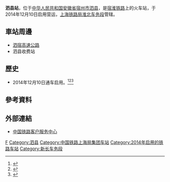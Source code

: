 {{Infobox China railway station
|车站名称 =泗县站
|图片 = 
|图片介绍 = 
|车站名称拼音 = Sixian
|英文名称=Sixian Railway Station
|车站代码 = 16611
|电报码 = GPH
|拼音码 = SXI
|车站位置 = [[安徽省|安徽省]][[宿州市|宿州市]][[泗县|泗县]]
|坐标 = 
|归属 =[[上海铁路局|上海铁路局]][[淮北车务段|淮北车务段]]
|线路 =[[宿淮铁路|宿淮铁路]]
|车站等级 = 
|月台数目 = 
|股道数目 = 
}}
'''泗县站'''，位于[[中华人民共和国|中华人民共和国]][[安徽省|安徽省]][[宿州市|宿州市]][[泗县|泗县]]，是[[宿淮铁路|宿淮铁路]]上的火车站，于2014年12月10日启用营运，[[上海铁路局|上海铁路局]][[淮北车务段|淮北车务段]]管辖。
==車站周邊==
* [[泗宿高速公路|泗宿高速公路]]
* 泗县收费站

==歷史==
* 2014年12月10日通车启用。<ref>{{Cite web |url=http://365jia.cn/news/2014-12-11/0F15407C4044B8B9.html |title=宿淮铁路正式通车 泗县火车站迎来首班列车 |access-date=2016-05-02 |archive-date=2017-03-05 |archive-url=https://web.archive.org/web/20170305002435/http://365jia.cn/news/2014-12-11/0F15407C4044B8B9.html |dead-url=no }}</ref><ref>{{Cite web |url=http://365jia.cn/news/2014-12-09/0F7106BF8D036C90.html |title=宿淮铁路12月10日通车 宿州境内停靠灵璧和泗县两站 |access-date=2016-05-02 |archive-date=2017-03-05 |archive-url=https://web.archive.org/web/20170305002457/http://365jia.cn/news/2014-12-09/0F7106BF8D036C90.html |dead-url=no }}</ref><ref>{{Cite web |url=http://www.ah.xinhuanet.com/2014-12/11/c_1113597925.htm |title=宿淮铁路开行：结束灵璧和泗县不通客运列车历史 |access-date=2016-05-02 |archive-date=2020-08-08 |archive-url=https://web.archive.org/web/20200808114902/http://www.ah.xinhuanet.com/2014-12/11/c_1113597925.htm |dead-url=no }}</ref>
==參考資料==
{{reflist}}
==外部連結==
* [http://www.12306.cn/mormhweb/ 中国铁路客户服务中心] {{Wayback|url=http://www.12306.cn/mormhweb/ |date=20180205163941 }}
{{China-rail-stub}}
{{宿淮铁路}}
[[Category:宿州市铁路车站|F]]
[[Category:泗县|Category:泗县]]
[[Category:中国铁路上海局集团车站|Category:中国铁路上海局集团车站]]
[[Category:2014年启用的铁路车站|Category:2014年启用的铁路车站]]
[[Category:新长车务段|Category:新长车务段]]